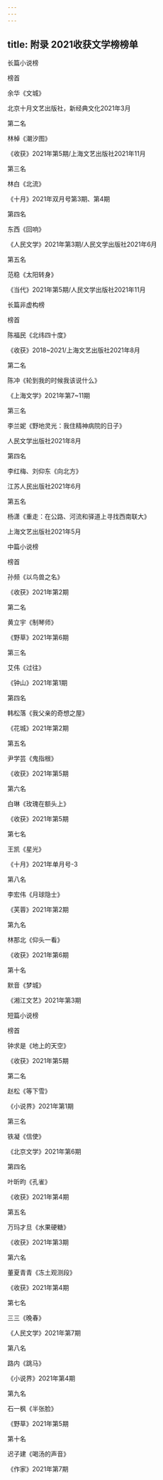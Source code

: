 ```yaml
---
---
---
```

title: 附录 2021收获文学榜榜单
---





长篇小说榜



榜首


余华《文城》

北京十月文艺出版社，新经典文化2021年3月


第二名


林棹《潮汐图》

《收获》2021年第5期/上海文艺出版社2021年11月


第三名


林白《北流》

《十月》2021年双月号第3期、第4期


第四名


东西《回响》

《人民文学》2021年第3期/人民文学出版社2021年6月


第五名


范稳《太阳转身》

《当代》2021年第5期/人民文学出版社2021年11月





长篇非虚构榜



榜首


陈福民《北纬四十度》

《收获》2018~2021/上海文艺出版社2021年8月


第二名


陈冲《轮到我的时候我该说什么》

《上海文学》2021年第7~11期


第三名


李兰妮《野地灵光：我住精神病院的日子》

人民文学出版社2021年8月


第四名


李红梅、刘仰东《向北方》

江苏人民出版社2021年6月


第五名


杨潇《重走：在公路、河流和驿道上寻找西南联大》

上海文艺出版社2021年5月





中篇小说榜



榜首


孙频《以鸟兽之名》

《收获》2021年第2期


第二名


黄立宇《制琴师》

《野草》2021年第6期


第三名


艾伟《过往》

《钟山》2021年第1期


第四名


韩松落《我父亲的奇想之屋》

《花城》2021年第2期


第五名


尹学芸《鬼指根》

《收获》2021年第5期


第六名


白琳《玫瑰在额头上》

《收获》2021年第5期


第七名


王凯《星光》

《十月》2021年单月号-3


第八名


李宏伟《月球隐士》

《芙蓉》2021年第2期


第九名


林那北《仰头一看》

《收获》2021年第6期


第十名


默音《梦城》

《湘江文艺》2021年第3期





短篇小说榜



榜首


钟求是《地上的天空》

《收获》2021年第5期


第二名


赵松《等下雪》

《小说界》2021年第1期


第三名


铁凝《信使》

《北京文学》2021年第6期


第四名


叶昕昀《孔雀》

《收获》2021年第4期


第五名


万玛才旦《水果硬糖》

《收获》2021年第3期


第六名


董夏青青《冻土观测段》

《收获》2021年第4期


第七名


三三《晚春》

《人民文学》2021年第7期


第八名


路内《跳马》

《小说界》2021年第4期


第九名


石一枫《半张脸》

《野草》2021年第5期


第十名


迟子建《喝汤的声音》

《作家》2021年第7期